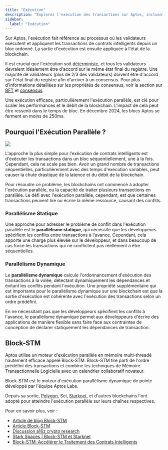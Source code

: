 ```yaml
---
title: "Exécution"
description: "Explorez l'exécution des transactions sur Aptos, incluant le traitement déterministe, l'exécution parallèle avec Block-STM, et les optimisations de performance pour un débit élevé."
sidebar:
  label: "Exécution"
---
```


Sur Aptos, l'exécution fait référence au processus où les validateurs exécutent et appliquent les transactions de contrats intelligents depuis un bloc ordonné. La sortie d'exécution est ensuite appliquée à l'état de la blockchain.

Il est crucial que l'exécution soit [déterministe](https://en.wikipedia.org/wiki/Deterministic_algorithm), et tous les validateurs devraient idéalement être d'accord sur le même état final du registre. Une majorité de validateurs (plus de 2/3 des validateurs) doivent être d'accord sur l'état final du registre afin d'arriver à un consensus. Pour plus d'informations détaillées sur les propriétés de consensus, voir la section sur [BFT](/network/glossary#byzantine-fault-tolerance-bft) et [consensus](/network/glossary#consensus).

Une exécution efficace, particulièrement l'exécution parallèle, est clé pour scaler les performances et le débit de la blockchain. L'impact de cela peut être ressenti dans le temps de bloc. En décembre 2024, les blocs Aptos se ferment en moins de 250ms.

## Pourquoi l'Exécution Parallèle ?

![](https://miro.medium.com/v2/resize:fit:4800/format:webp/0*qG0KRe1KzsP8Odth)

L'approche la plus simple pour l'exécution de contrats intelligents est d'exécuter les transactions dans un bloc séquentiellement, une à la fois. Cependant, cela ne scale pas bien. Avoir un grand nombre de transactions séquentielles, particulièrement avec des temps d'exécution variables, peut causer la chute drastique de la latence et du débit de la blockchain.

Pour résoudre ce problème, les blockchains ont commencé à adopter l'exécution parallèle, ou la capacité de traiter plusieurs transactions en parallèle. Le défi avec l'exécution parallèle, cependant, est que certaines transactions peuvent lire ou écrire la même ressource, causant des conflits.

### Parallélisme Statique

Une approche pour adresser le problème de conflit dans l'exécution parallèle est le **parallélisme statique**, qui nécessite que les développeurs spécifient les conflits entre transactions à l'avance. Cependant, cela apporte une charge plus élevée sur le développeur, et dans beaucoup de cas force les transactions qui ne conflictent pas réellement à être séquentielles.

### Parallélisme Dynamique

Le **parallélisme dynamique** calcule l'ordonnancement d'exécution des transactions à la volée, détectant dynamiquement les dépendances et évitant les conflits pendant l'exécution. Une propriété supplémentaire qui est importante pour le parallélisme dynamique sur une blockchain est que la sortie d'exécution est cohérente avec l'exécution des transactions selon un ordre prédéfini.

En ne nécessitant pas que les développeurs spécifient les conflits à l'avance, le parallélisme dynamique permet aux développeurs d'écrire des applications de manière flexible sans faire face aux contraintes de conception de déclarer statiquement les dépendances de transaction.

## Block-STM

Aptos utilise un moteur d'exécution parallèle en mémoire multi-threadé hautement efficace appelé Block-STM. Block-STM tire parti de l'ordre prédéfini des transactions et combine les techniques de Mémoire Transactionnelle Logicielle avec un calendrier collaboratif novateur.

Block-STM est le moteur d'exécution parallélisme dynamique de pointe développé par l'équipe Aptos Labs.

Depuis sa sortie, [Polygon](https://polygon.technology/blog/innovating-the-main-chain-a-polygon-pos-study-in-parallelization), Sei, [Starknet](https://www.starknet.io/blog/parallel-execution-and-v0-13-2/), et d'autres blockchains l'ont adopté pour atteindre l'exécution parallèle sur leurs chaînes respectives.

Pour en savoir plus, voir :

- [Article de blog Block-STM](https://medium.com/aptoslabs/block-stm-how-we-execute-over-160k-transactions-per-second-on-the-aptos-blockchain-3b003657e4ba)
- [Article Block-STM](https://arxiv.org/pdf/2203.06871)
- [Discussion a16z crypto research](https://www.youtube.com/watch?v=2SE5KzsP8Odth)
- [Stark Spaces | Block-STM et Starknet](https://www.youtube.com/watch?v=y1kXOi39RX0)
- [Block-STM: Accélérer le Traitement des Contrats Intelligents](https://blog.chain.link/block-stm/)
